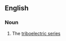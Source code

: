 ==English==

===Noun===
{{en-noun|head=[[electrostatic]] [[series]]|-}}

#{{context|informal|physics|lang=en}} The [[triboelectric series]]